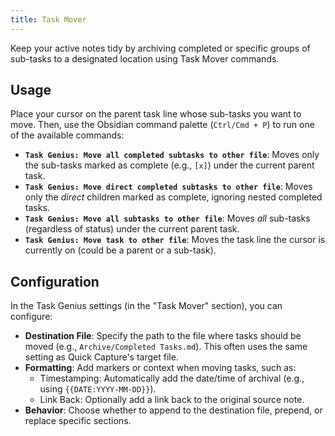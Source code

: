 ```yaml
---
title: Task Mover
---
```


Keep your active notes tidy by archiving completed or specific groups of sub-tasks to a designated location using Task Mover commands.

## Usage

Place your cursor on the parent task line whose sub-tasks you want to move. Then, use the Obsidian command palette (`Ctrl/Cmd + P`) to run one of the available commands:

- **`Task Genius: Move all completed subtasks to other file`**: Moves only the sub-tasks marked as complete (e.g., `[x]`) under the current parent task.
- **`Task Genius: Move direct completed subtasks to other file`**: Moves only the _direct_ children marked as complete, ignoring nested completed tasks.
- **`Task Genius: Move all subtasks to other file`**: Moves _all_ sub-tasks (regardless of status) under the current parent task.
- **`Task Genius: Move task to other file`**: Moves the task line the cursor is currently on (could be a parent or a sub-task).

## Configuration

In the Task Genius settings (in the "Task Mover" section), you can configure:

- **Destination File**: Specify the path to the file where tasks should be moved (e.g., `Archive/Completed Tasks.md`). This often uses the same setting as Quick Capture's target file.
- **Formatting**: Add markers or context when moving tasks, such as:
  - Timestamping: Automatically add the date/time of archival (e.g., using `{{DATE:YYYY-MM-DD}}`).
  - Link Back: Optionally add a link back to the original source note.
- **Behavior**: Choose whether to append to the destination file, prepend, or replace specific sections.
